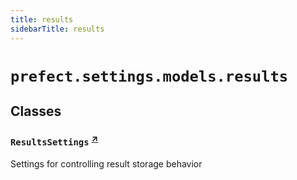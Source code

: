```yaml
---
title: results
sidebarTitle: results
---
```


# `prefect.settings.models.results`

## Classes

### `ResultsSettings` <sup><a href="https://github.com/PrefectHQ/prefect/blob/main/src/prefect/settings/models/results.py#L10" target="_blank">↗</a></sup>


Settings for controlling result storage behavior


